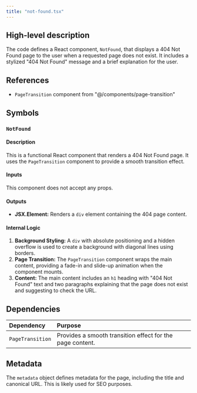 ```yaml
---
title: "not-found.tsx"
---
```


## High-level description
The code defines a React component, `NotFound`, that displays a 404 Not Found page to the user when a requested page does not exist. It includes a stylized "404 Not Found" message and a brief explanation for the user.

## References
- `PageTransition` component from "@/components/page-transition"

## Symbols
### `NotFound`
#### Description
This is a functional React component that renders a 404 Not Found page. It uses the `PageTransition` component to provide a smooth transition effect.

#### Inputs
This component does not accept any props.

#### Outputs
- **JSX.Element:** Renders a `div` element containing the 404 page content.

#### Internal Logic
1. **Background Styling:** A `div` with absolute positioning and a hidden overflow is used to create a background with diagonal lines using borders.
2. **Page Transition:** The `PageTransition` component wraps the main content, providing a fade-in and slide-up animation when the component mounts.
3. **Content:** The main content includes an `h1` heading with "404 Not Found" text and two paragraphs explaining that the page does not exist and suggesting to check the URL.

## Dependencies
| Dependency | Purpose |
|:-----------|:--------|
| `PageTransition` | Provides a smooth transition effect for the page content. |

## Metadata
The `metadata` object defines metadata for the page, including the title and canonical URL. This is likely used for SEO purposes.
